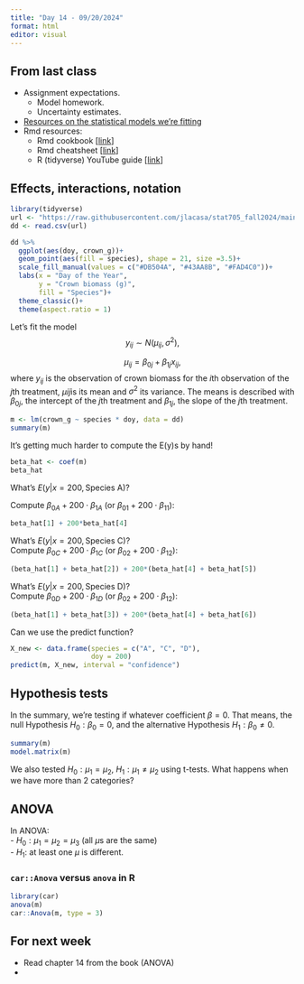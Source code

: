 ```yaml
---
title: "Day 14 - 09/20/2024"
format: html
editor: visual
---
```


## From last class  

- Assignment expectations. 
  - Model homework.
  - Uncertainty estimates. 
- [Resources on the statistical models we're fitting](https://jlacasa.github.io/stat705_fall2024/classes/complementary_model_notation)  
- Rmd resources:  
  - Rmd cookbook [[link](https://bookdown.org/yihui/rmarkdown-cookbook/)]
  - Rmd cheatsheet [[link](https://rstudio.github.io/cheatsheets/html/rmarkdown.html?_gl=1*ianen8*_ga*OTc0NDYwNTUxLjE3MjQ2MDI3Nzk.*_ga_2C0WZ1JHG0*MTcyNjc4MjQyNS43LjEuMTcyNjc4MjQ4Ni4wLjAuMA..)]  
  - R (tidyverse) YouTube guide [[link](https://www.youtube.com/playlist?list=PLLxj8fULvXwGOf8uHlL4Tr62oXSB5k_in)]

## Effects, interactions, notation

```r
library(tidyverse)
url <- "https://raw.githubusercontent.com/jlacasa/stat705_fall2024/main/classes/data/lotus_part3.csv"
dd <- read.csv(url)

dd %>% 
  ggplot(aes(doy, crown_g))+
  geom_point(aes(fill = species), shape = 21, size =3.5)+
  scale_fill_manual(values = c("#DB504A", "#43AA8B", "#FAD4C0"))+
  labs(x = "Day of the Year", 
       y = "Crown biomass (g)", 
       fill = "Species")+
  theme_classic()+
  theme(aspect.ratio = 1)
```

Let's fit the model
$$y_{ij} \sim N(\mu_{ij}, \sigma^2),$$

$$\mu_{ij} = \beta_{0j} + \beta_{1j}x_{ij},$$
where $y_{ij}$ is the observation of crown biomass for the $i$th observation of the $j$th treatment, $\mu{ij}$is its mean and $\sigma^2$ its variance. The means is described with $\beta_{0j}$, the intercept of the $j$th treatment and $\beta_{1j}$, the slope of the $j$th treatment.  

```r
m <- lm(crown_g ~ species * doy, data = dd)
summary(m)
```

It's getting much harder to compute the E(y)s by hand!

```r
beta_hat <- coef(m)
beta_hat
```

What's $E(y|x=200, \text{Species A})$?  

Compute $\beta_{0A} + 200 \cdot \beta_{1A}$ (or $\beta_{01} + 200 \cdot \beta_{11}$):
```r
beta_hat[1] + 200*beta_hat[4] 
```

What's $E(y|x=200, \text{Species C})$?  
Compute $\beta_{0C} + 200 \cdot \beta_{1C}$ (or $\beta_{02} + 200 \cdot \beta_{12}$):
```r
(beta_hat[1] + beta_hat[2]) + 200*(beta_hat[4] + beta_hat[5]) 
```

What's $E(y|x=200, \text{Species D})$?  
Compute $\beta_{0D} + 200 \cdot \beta_{1D}$ (or $\beta_{02} + 200 \cdot \beta_{12}$):
```r
(beta_hat[1] + beta_hat[3]) + 200*(beta_hat[4] + beta_hat[6]) 
```

Can we use the predict function?  
```r
X_new <- data.frame(species = c("A", "C", "D"),
                    doy = 200)
predict(m, X_new, interval = "confidence")
```

## Hypothesis tests  

In the summary, we're testing if whatever coefficient $\beta = 0$. That means, the null Hypothesis $H_0 : \beta_0=0$, and the alternative Hypothesis $H_1 : \beta_0\ne0$.

```r
summary(m)
model.matrix(m)
```

We also tested $H_0: \mu_1 = \mu_2$, $H_1: \mu_1 \ne \mu_2$ using t-tests. What happens when we have more than 2 categories?

## ANOVA  
In ANOVA:  
- $H_0: \mu_1=\mu_2=\mu_3$ (all $\mu$s are the same)  
- $H_1$: at least one $\mu$ is different.   

### `car::Anova` versus `anova` in R  

```r
library(car)
anova(m)
car::Anova(m, type = 3)
```

## For next week    

- Read chapter 14 from the book (ANOVA)  
- 
